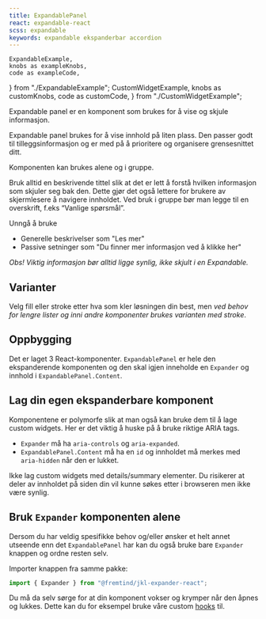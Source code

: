 ```yaml
---
title: ExpandablePanel
react: expandable-react
scss: expandable
keywords: expandable ekspanderbar accordion
---
```


    ExpandableExample,
    knobs as exampleKnobs,
    code as exampleCode,
} from "./ExpandableExample";
    CustomWidgetExample,
    knobs as customKnobs,
    code as customCode,
} from "./CustomWidgetExample";

<Ingress>
    Expandable panel er en komponent som brukes for å vise og skjule
    informasjon.
</Ingress>

<ComponentExample
    title="ExpandablePanel"
    component={ExpandableExample}
    knobs={exampleKnobs}
    codeExample={exampleCode}
/>

Expandable panel brukes for å vise innhold på liten plass. Den passer godt til
tilleggsinformasjon og er med på å prioritere og organisere grensesnittet ditt.

Komponenten kan brukes alene og i gruppe.

Bruk alltid en beskrivende tittel slik at det er lett å forstå hvilken informasjon
som skjuler seg bak den. Dette gjør det også lettere for brukere av skjermlesere å
navigere innholdet. Ved bruk i gruppe bør man legge til en overskrift, f.eks “Vanlige spørsmål”.

Unngå å bruke

-   Generelle beskrivelser som "Les mer"
-   Passive setninger som "Du finner mer informasjon ved å klikke her"

_Obs! Viktig informasjon bør alltid ligge synlig, ikke skjult i en Expandable._

## Varianter

Velg fill eller stroke etter hva som kler løsningen din best, men _ved behov for lengre
lister og inni andre komponenter brukes varianten med stroke_.

## Oppbygging

Det er laget 3 React-komponenter. `ExpandablePanel` er hele den ekspanderende komponenten og
den skal igjen inneholde en `Expander` og innhold i `ExpandablePanel.Content`.

## Lag din egen ekspanderbare komponent

Komponentene er polymorfe slik at man også kan bruke dem til å lage custom widgets. Her er det viktig å huske på å bruke riktige ARIA tags.

-   `Expander` må ha `aria-controls` og `aria-expanded`.
-   `ExpandablePanel.Content` må ha en `id` og innholdet må merkes med `aria-hidden` når
    den er lukket.

Ikke lag custom widgets med details/summary elementer. Du risikerer at deler av innholdet
på siden din vil kunne søkes etter i browseren men ikke være synlig.

<ComponentExample
    title="Egen komponent"
    component={CustomWidgetExample}
    knobs={customKnobs}
    codeExample={customCode}
/>

## Bruk `Expander` komponenten alene

Dersom du har veldig spesifikke behov og/eller ønsker et helt annet utseende enn
det `ExpandablePanel` har kan du også bruke bare `Expander` knappen og ordne resten selv.

Importer knappen fra samme pakke:

```jsx
import { Expander } from "@fremtind/jkl-expander-react";
```

Du må da selv sørge for at din komponent vokser og krymper når den åpnes og lukkes.
Dette kan du for eksempel bruke våre custom [hooks](https://jokul.fremtind.no/komponenter/animation/) til.
